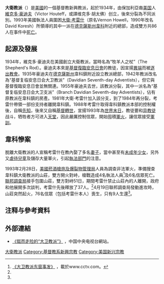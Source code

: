 {{POV|time=2010-10-14}}
{{Refimprove|time=2009-06-05}}
{{infobox religious group
| group = 大衛教派
| image = [[File:Flag_of_Branch_Davidians.svg|300px]]
| image_caption = 大衛教派的旗幟
| population =
| founder = [[Benjamin_Roden|Benjamin Roden]]
| regions = {{US}}[[德克薩斯州|德克薩斯州]]
| tablehdr = Branch Davidian
| region1 = [[Mount_Carmel_Center|Mount Carmel]]
| pop1 =12
| ref1 = {{unbulleted list
 |Elk, Texas<ref>{{cite web |url= http://www.tshaonline.org/handbook/online/articles/hre15 |title= Elk, Texas |author1= Smyrl, Vivian Elizabeth |publisher= Handbook of Texas – Texas State Historical Association |accessdate= 25 November 2012 |archive-date= 2013-06-05 |archive-url= https://web.archive.org/web/20130605031749/http://www.tshaonline.org/handbook/online/articles/hre15 |dead-url= no }}</ref>
 |[[Mount_Carmel_Center|Mount Carmel]], [[Texas|Texas]], U.S.
 }}
| region2 =
| pop2 =
| ref2 =
| region3 =
| pop3 =
| ref3 =
| religions = 
| languages = English
| related-c =
| notes = Split from the [[Shepherd's_Rod|Shepherd's Rod/Davidians]]
}}

'''大衛教派'''（{{lang-en|'''Branch Davidians'''}}）是[[美國|美國]]的一個基督教新興教派，起於1934年，由保加利亞裔[[美国|美国]]人[[維克多·豪迪夫|維克多·豪迪夫]]（Victor Houteff，或譯维克多·胡太佛）创立，後來分裂為不同派別。1993年美國執法人員圍困[[大衛·考雷什|大衛·考雷什]]（原名Vernon Howell，1990年改名David Koresh）所領導的其中一派在[[德克薩斯州|德克薩斯州]][[韋科_(德克薩斯州)|韋科]]附近的總部，造成雙方共86人在事件中[[死亡|死亡]]。

== 起源及發展 ==
1934年，維克多·豪迪夫在美國創立大衛教派，當時名為“牧羊人之杖”（The Shepherd's Rod）。豪迪夫本來是[[基督復臨安息日會|基督復臨安息日會]]的教徒，因宣揚[[異端|異端]]而被[[逐出教會|逐出教會]]。1935年豪迪夫在[[德克薩斯州|德克薩斯州]]韋科鎮附近設立教派總部，1942年教派改名為“基督复临安息日会大卫教派”（Davidian Seventh-day Adventists），但它與基督復臨安息日會並無關連。1955年豪迪夫去世，該教派分裂，其中一派名為“基督复临安息日会大卫支派”（Branch Davidian Seventh-day Adventists），佔有原教派在韋科鎮的房產。1981年大衛·考雷什加入該分支，到了1984年再分裂，考雷什帶領一部份支持者離開韋科鎮。1988年考雷什取得韋科鎮教派本部的控制權後，自稱[[先知|先知]]，後來又自稱[[基督|基督]][[轉世|轉世]]，宣揚1993年為[[世界末日|世界末日]]，教徒要和[[异教徒|异教徒]]战斗，牺牲者方可进入[[天堂|天堂]]，因此嚴厲控制信眾，開始囤積[[軍火|軍火]]，讓信眾接受[[軍訓|軍訓]]。

== 韋科慘案 ==
{{seealso|韦科惨案}}
脫離大衛教派的人宣稱考雷什在教內娶了多名[[妻子|妻子]]，當中甚至有[[未成年少女|未成年少女]]，另外又[[虐待兒童|虐待兒童]]及儲存大量軍火，引起[[執法部門|執法部門]]的注意。

1993年2月28日，[[美國菸酒槍炮及爆裂物管理局|美國菸酒槍炮及爆裂物管理局]]人員為調查非法軍火，準備搜查韋科鎮大衛教派的山莊，雙方開火對峙，槍戰造成4名執法人員<ref name=cctv61730>[http://www.cctv.com/lm/851/-1/61730.html 《大卫教派东窗事发》] {{Wayback|url=http://www.cctv.com/lm/851/-1/61730.html |date=20161105095255 }}，載於www.cctv.com。</ref>及6名信眾死亡。[[聯邦調查局|聯邦調查局]]接手包圍山莊，雙方對峙51日，期間考雷什禁止山莊內的人離開，政府和他展開多次談判，考雷什先後釋放了37人。<ref name=cctv61730/>4月19日聯邦調查局發動進攻時，山莊突然起火，76名信眾（包括考雷什本人）喪生，只有9人生還<ref name=cctv61730/>。

==注释与參考資料==
{{reflist}}

==外部連結==
* {{en icon}} [http://www.cctv.com/lm/851/-1/61732.html 《铤而走险的“大卫教派”》] {{Wayback|url=http://www.cctv.com/lm/851/-1/61732.html |date=20181224220539 }}，中国中央电视台網站。

[[Category:大衛教派|]]
[[Category:基督教系新興宗教|Category:基督教系新興宗教]]
[[Category:美国新兴宗教|Category:美国新兴宗教]]